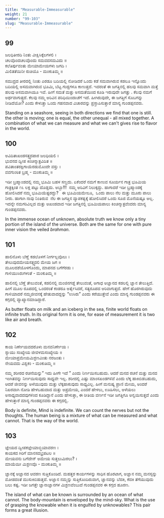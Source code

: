 ```yaml
---
title: "Measurable-Immeasurable"
weight: 21
number: "99-103"
slug: "Measurable-Immeasurable"
---
```


## 99
ಜಲಧಿತೀರದಿ ನಿಂತು ವೀಕ್ಷಿಸಿಕ್ಕೆಲಗಳಲಿ  ।  
ಚಲವೊಂದಚಲವೊಂದು ಸಮವದಸಮವಿದು ॥  
ಕಲೆತಿರ್ಪುವಂತು ಮೇಯಾಮೇಯಗಳು ಜಗದಿ ।  
ಮಿಲಿತತೆಯಿನೀ ರುಚಿಯೊ - ಮಂಕುತಿಮ್ಮ ॥

ಸಮುದ್ರದ ತೀರದಲ್ಲಿ ನಿಂತು ಎರಡೂ ಬದಿಯಲ್ಲಿ ನೋಡಿದರೆ ಒಂದು ಕಡೆ ಸಮವಾಗಿರುವ ಕಡಲೂ ಇನ್ನೊಂದು ಬದಿಯಲ್ಲಿ ಅಸಮವಾಗಿರುವ ಭೂಮಿ, ಬೆಟ್ಟ ಗುಡ್ಡಗಳೂ ಕಾಣುತ್ತದೆ. ಇದರಂತೆ ಈ ಜಗತ್ತಿನಲ್ಲಿ ಹಲವು ಸಮವಾಗಿ ಮತ್ತೆ ಹಲವು ಅಸಮವಾಗಿಯೂ ಇವೆ. ಹೀಗೆ ಸಮತೆ ಮತ್ತು ಅಸಮತೆಯಿಂದ ಕೂಡಿ ಇರುವುದೇ ಜಗತ್ತು . ಕೆಲವು ನಮಗೆ ಅರ್ಥವಾಗುತ್ತದೆ. ಕೆಲವು ನಮ್ಮ ಅರಿವಿನ ಪರಿಧಿಯಿಂದಾಚೆಗೆ ಇದೆ. ಹೀಗಿರುವುದೇ, ಈ ಜಗತ್ತಿಗೆ ಸೊಬಗನ್ನು ನೀಡಿದೆಯೋ? ಎಂದು ಕೇಳುತ್ತಾ ಒಂದು ಗಹನವಾದ ವಿಚಾರವನ್ನು ಪ್ರಸ್ತಾಪಿಸುತ್ತಾರೆ ಮಾನ್ಯ ಗುಂಡಪ್ಪನವರು.

Standing on a seashore, seeing in both directions we find that one is still. the other is moving; one is equal, the other unequal - all mixed together. A combination of what we can measure and what we can't gives rise to flavor in the world.

## 100
ಅವಿದಿತಾಖಂಡಸತ್ತ್ವದಪಾರ ಜಲಧಿಯಲಿ ।  
ಭುವನದ ದ್ವೀಪ ಕಿಂಚಿನ್ಮಾತ್ರವಿದಿತ ॥  
ಪವಿತಾಂತರಕ್ಷಿಗಾಯೆರಡುಮೊಂದೇ ವಸ್ತು ।  
ವವಗುಂಠಿತ ಬ್ರಹ್ಮ - ಮಂಕುತಿಮ್ಮ ॥

ಇಡೀ ಬ್ರಹ್ಮಾಂಡದಲ್ಲಿ ನಮ್ಮ ಭೂಮಿ ಬಹಳ ಸಣ್ಣದು. ಏಕೆಂದರೆ ನಮಗೆ ಕಾಣುವ ಸೂರ್ಯನ ಗಾತ್ರ ಭೂಮಿಯ ಗಾತ್ರಕ್ಕಿಂತ ೧೩ ಲಕ್ಷ ಪಟ್ಟು ದೊಡ್ಡದು. ಅಬ್ಬಾ!!!  ನಮ್ಮ ಅರಿವಿಗೆ ನಿಲುಕ್ಕದ್ದು. ಹಾಗಾದರೆ ಇಡೀ ಬ್ರಹ್ಮಾಂಡಕ್ಕೆ ಹೋಲಿಸಿದರೆ ನಮ್ಮ ಭೂಮಿಯೆಷ್ಟರದ್ದು?   ಈ ಭೂಮಿಯಮೇಲೂ,  ಒಂದು ಪಾಲು ನೆಲ ಮತ್ತು ಮೂರು ಪಾಲು ನೀರು. ಹಾಗಾಗಿ ನಾವು ನಿಂತಿರುವ  ನೆಲ ಈ ಜಗತ್ತಿನ ವ್ಯಾಪಕತ್ವಕ್ಕೆ ಹೋಲಿಸಿದರೆ ಒಂದು ಸೂಜಿ ಮೊನೆಯಷ್ಟೂ ಅಲ್ಲ. ಇದನ್ನೇ ನಮಗರಿವಿಲ್ಲದ ಮತ್ತು ಅಖಂಡವಾದ ಇಡೀ ಜಗತ್ತಿನಲ್ಲಿ ಭೂಮಿಯಪಾಲು ಕಿಂಚಿನ್ಮಾತ್ರವೆಂದರು ಮಾನ್ಯ ಗುಂಡಪ್ಪನವರು.

In the immense ocean of unknown, absolute truth we know only a tiny portion of the island of the universe. Both are the same for one with pure inner vision the veiled *brahman*.

## 101
ಹಾಲಿನೊಳು ಬೆಣ್ಣೆ  ಕಡಲೊಳಗೆ ನೀರ್ಗಲ್ಲವೊಲು ।  
ತೇಲುವುದಮೇಯಸತ್ತ್ವದಲಿ ಮೇಯ ಜಗ ॥  
ಮೂಲದಶೆಯೊಳಗೊಂದು, ಮಾಪನದ ಬಗೆಗೆರಡು ।  
ಗಾಳಿಯುಸಿರುಗಳಂತೆ - ಮಂಕುತಿಮ್ಮ ॥

ಹಾಲಿನಲ್ಲಿ ಬೆಣ್ಣೆ ತೇಲುವಂತೆ, ಕಡಲಿನಲ್ಲಿ ಮಂಜಿನಗಡ್ಡೆ ತೇಲುವಂತೆ, ಅಗಾಧ ಅಜ್ಞಾನದ ಕಡಲಲ್ಲಿ ಜ್ಞಾನ ತೇಲುತ್ತಿದೆ. ಹೀಗೆ ಮೂಲ ರೂಪದಲ್ಲಿ ಒಂದರಂತೆ ಕಂಡರೂ ಅರ್ತೈಸಿದರೆ, ಸತ್ಯರೂಪದ ಅರಿವಾಗುತ್ತದೆ. ಹೇಗೆ ಹೊರಗಿರುವುದು ಗಾಳಿಯಾದರೆ ನಮ್ಮಜೀವನಕ್ಕೆ ಹೇತುವಾದದ್ದನ್ನು “ಉಸಿರು” ಎಂದು ಕರೆಯುತ್ತೇವೆ ಎಂದು ಮಾನ್ಯ ಗುಂಡಪ್ಪನವರು ಈ ಕಗ್ಗದಲ್ಲಿ ವ್ಯಾಖ್ಯಾನಮಾಡಿದ್ದಾರೆ.

As butter floats on milk and an iceberg in the sea, finite world floats on infinite truth. In its original form it is one, for ease of measurement it is two like air and breath.

## 102
ಕಾಯ ನಿರ್ಣೇಯವದರೊಳು ಮನವನಿರ್ಣೇಯ ।  
ಸ್ನಾಯು ಸಂಖ್ಯೇಯ ಜೀವಳಮಸಂಖ್ಯೇಯ ॥  
ಮೇಯಾಪ್ರಮೇಯಮಿಶ್ರಣವಿಂತು ನರಜಂತು ।  
ನೇಯವದು ವಿಶ್ವಕಂ - ಮಂಕುತಿಮ್ಮ ॥

ನಮ್ಮ ಶರೀರದ ರಚನೆಯನ್ನು” ಇದು ಹೀಗೇ ಇದೆ ” ಎಂದು ನಿರ್ಣಯಿಸಬಹುದು. ಆದರೆ ಮನದ ರಚನೆ ಮತ್ತು ಮನದ ಇಂಗಿತವನ್ನು ನಿರ್ಣಯಿಸುವುದು ಸಾಧ್ಯವೇ ಇಲ್ಲ. ಶರೀದಲ್ಲಿ ಎಷ್ಟು ಮಾಂಸಖಂಡಗಳಿವೆ ಎಂದು ಲೆಕ್ಕ ಹಾಕಿಬಿಡಬಹುದು, ಆದರೆ ಜೀವನನ್ನು ಅಳೆಯುವುದು ಮತ್ತು ಲೆಕ್ಕಹಾಕುವುದು ಸಾಧ್ಯವಿಲ್ಲ. ಹೀಗೆ ಮನುಷ್ಯ ಪ್ರಾಣಿ ಮೇಯ, ಅಂದರೆ ನಿಖರವಾಗಿ ನೋಡಿ ಹೇಳಬಹುದಾದ ಮತ್ತು ಅಪ್ರಮೇಯ, ಎಂದರೆ ಹೇಳಲು, ಊಹಿಸಲು, ಅಳೆಯಲು ಅಸಾಧ್ಯವಾದದವುಗಳಿಂದ ಕೂಡಿದ್ದಾನೆ ಎಂದು ಹೇಳುತ್ತಾ, ಈ ರೀತಿಯ ವರ್ಣನೆ ಇಡೀ ಜಗತ್ತಿಗೂ ಅನ್ವಯಿಸುತ್ತದೆ ಎಂದು ಹೇಳುತ್ತಾರೆ ಮಾನ್ಯ ಗುಂಡಪ್ಪನವರು ಈ ಕಗ್ಗದಲ್ಲಿ.

Body is definite, Mind is indefinite. We can count the nerves but not the thoughts. The human being is a mixture of what can be measured and what cannot. That is the way of the world.

## 103
ಜ್ಞೇಯದ ದ್ವೀಪಕಜ್ಞೇಯಾಬ್ಧಿಯಾವರಣ ।  
ಕಾಯಕದ ಗಿರಿಗೆ ಮಾನಸದಭ್ರಪಟಲ ॥  
ಮೇಯವನು ಬಗೆದೇನ್ ಅಮೇಯ ಸುತ್ತಲುಮಿರಲು? ।  
ಮಾಯೆಯೀ ಮಿಶ್ರಣವೊ - ಮಂಕುತಿಮ್ಮ ॥

ಜ್ಞಾನಕ್ಕೆ ಅಜ್ಞಾನದ ಆವರಣ ಸುತ್ತಿಕೊಂಡಿದೆ. ಮಹತ್ತರ ಕಾರ್ಯಗಳನ್ನು ಸಾಧಿಸ ಹೊರಟಾಗ, ಅಜ್ಞಾನ ನಮ್ಮ ಮನಸ್ಸನ್ನು ಮೋಡದಂತೆ ಮುಸುಕಿಬಿಡುತ್ತದೆ. ಅಜ್ಞಾನ ನಮ್ಮನ್ನು ಸುತ್ತಿಕೊಂದಿರುವಾಗ, ಜ್ಞಾನವನ್ನು ಬೆದಕಿ, ಕೆದಕಿ ತೆಗೆಯುವುದು ಬಲು ಕಷ್ಟ. ಇಡೀ ಜಗತ್ತೇ ಜ್ಞಾನಾಜ್ಞಾನಗಳ ಮಿಶ್ರಣವೆಂಬುದೆ ಗುಂಡಪ್ಪನವರ ಈ ಕಗ್ಗದ ಹೂರಣ.

The island of what can be known is surrounded by an ocean of what cannot. The body-mountain is enveloped by the mind-sky. What is the use of grasping the knowable when it is engulfed by unknowables? This pair forms a great illusion.